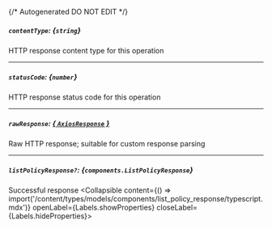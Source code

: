 {/* Autogenerated DO NOT EDIT  */}

##### `contentType`: *{`string`}*
HTTP response content type for this operation

---
##### `statusCode`: *{`number`}*
HTTP response status code for this operation

---
##### `rawResponse`: [*{ `AxiosResponse` }*](https://axios-http.com/docs/res_schema)
Raw HTTP response; suitable for custom response parsing

---
##### `listPolicyResponse?`: *{`components.ListPolicyResponse`}*
Successful response
<Collapsible content={() => import('/content/types/models/components/list_policy_response/typescript.mdx')} openLabel={Labels.showProperties} closeLabel={Labels.hideProperties}>
</Collapsible>


